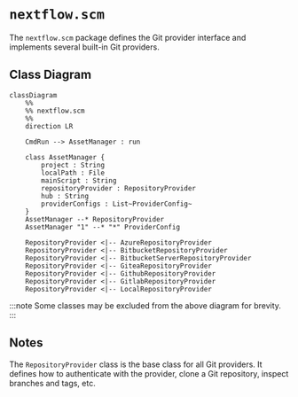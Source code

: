 
# `nextflow.scm`

The `nextflow.scm` package defines the Git provider interface and implements several built-in Git providers.

## Class Diagram

```mermaid
classDiagram
    %%
    %% nextflow.scm
    %%
    direction LR

    CmdRun --> AssetManager : run

    class AssetManager {
        project : String
        localPath : File
        mainScript : String
        repositoryProvider : RepositoryProvider
        hub : String
        providerConfigs : List~ProviderConfig~
    }
    AssetManager --* RepositoryProvider
    AssetManager "1" --* "*" ProviderConfig

    RepositoryProvider <|-- AzureRepositoryProvider
    RepositoryProvider <|-- BitbucketRepositoryProvider
    RepositoryProvider <|-- BitbucketServerRepositoryProvider
    RepositoryProvider <|-- GiteaRepositoryProvider
    RepositoryProvider <|-- GithubRepositoryProvider
    RepositoryProvider <|-- GitlabRepositoryProvider
    RepositoryProvider <|-- LocalRepositoryProvider
```

:::note
Some classes may be excluded from the above diagram for brevity.
:::

## Notes

The `RepositoryProvider` class is the base class for all Git providers. It defines how to authenticate with the provider, clone a Git repository, inspect branches and tags, etc.
